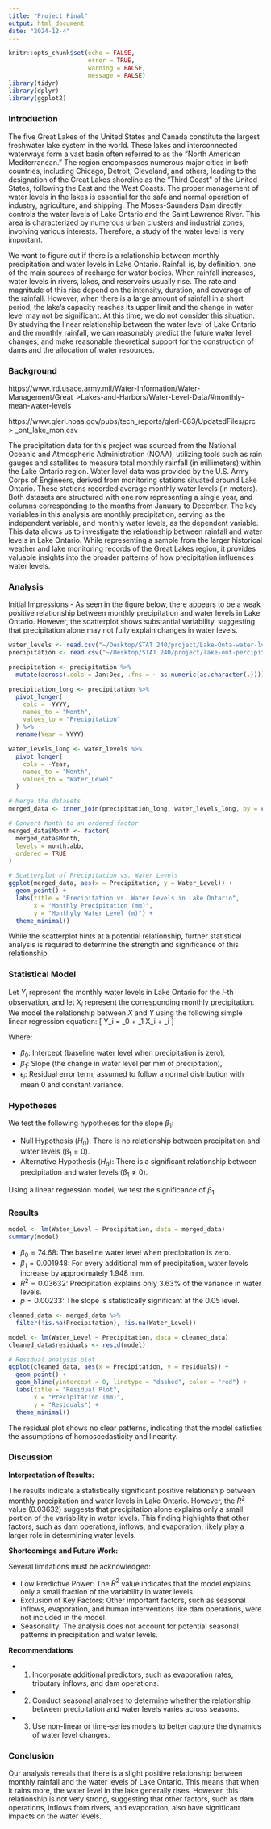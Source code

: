 ```yaml
---
title: "Project Final"
output: html_document
date: "2024-12-4"
---
```


```r
knitr::opts_chunk$set(echo = FALSE, 
                      error = TRUE, 
                      warning = FALSE, 
                      message = FALSE)
library(tidyr)
library(dplyr)
library(ggplot2)
```

### Introduction
The five Great Lakes of the United States and Canada constitute the largest freshwater lake system in the world. These lakes and interconnected waterways form a vast basin often referred to as the "North American Mediterranean." The region encompasses numerous major cities in both countries, including Chicago, Detroit, Cleveland, and others, leading to the designation of the Great  Lakes shoreline as the "Third Coast" of the United States, following the East and the West Coasts. The proper management of water levels in the lakes is essential for the safe and normal operation of industry, agriculture, and shipping. The Moses-Saunders Dam directly controls the water levels of Lake Ontario and the Saint Lawrence River. This area is characterized by numerous urban clusters and industrial zones, involving various interests. Therefore, a study of the water level is very important.

We want to figure out if there is a relationship between monthly precipitation and water levels in Lake Ontario. Rainfall is, by definition, one of the main sources of recharge for water bodies. When rainfall increases, water levels in rivers, lakes, and reservoirs usually rise. The rate and magnitude of this rise depend on the intensity, duration, and coverage of the rainfall. However, when there is a large amount of rainfall in a short period, the lake's capacity reaches its upper limit and the change in water level may not be significant. At this time, we do not consider this situation. By studying the linear relationship between the water level of Lake Ontario and the monthly rainfall, we can reasonably predict the future water level changes, and make reasonable theoretical support for the construction of dams and the allocation of water resources.


### Background
https://www.lrd.usace.army.mil/Water-Information/Water-Management/Great 
>Lakes-and-Harbors/Water-Level-Data/#monthly-mean-water-levels 

https://www.glerl.noaa.gov/pubs/tech_reports/glerl-083/UpdatedFiles/prc 
> _ont_lake_mon.csv 

The precipitation data for this project was sourced from the National Oceanic 
and Atmospheric Administration (NOAA), utilizing tools such as rain gauges and 
satellites to measure total monthly rainfall (in millimeters) within the Lake 
Ontario region. Water level data was provided by the U.S. Army Corps of 
Engineers, derived from monitoring stations situated around Lake Ontario. 
These stations recorded average monthly water levels (in meters). Both datasets 
are structured with one row representing a single year, and columns 
corresponding to the months from January to December. The key variables 
in this analysis are monthly precipitation, serving as the independent variable,
and monthly water levels, as the dependent variable. This data allows us to 
investigate the relationship between rainfall and water levels in Lake Ontario. 
While representing a sample from the larger historical weather and lake 
monitoring records of the Great Lakes region, it provides valuable insights
into the broader patterns of how precipitation influences water levels. 


### Analysis
Initial Impressions - As seen in the figure below, there appears to be a weak positive relationship between monthly precipitation and water levels in Lake Ontario. However, the scatterplot shows substantial variability, suggesting that precipitation alone may not fully explain changes in water levels.


```r

water_levels <- read.csv("~/Desktop/STAT 240/project/Lake-Onta-water-lvl-mean.csv", header = TRUE)
precipitation <- read.csv("~/Desktop/STAT 240/project/lake-ont-percipitation.csv", header = TRUE)

precipitation <- precipitation %>%
  mutate(across(.cols = Jan:Dec, .fns = ~ as.numeric(as.character(.))))

precipitation_long <- precipitation %>%
  pivot_longer(
    cols = -YYYY, 
    names_to = "Month", 
    values_to = "Precipitation"
  ) %>%
  rename(Year = YYYY)

water_levels_long <- water_levels %>%
  pivot_longer(
    cols = -Year, 
    names_to = "Month", 
    values_to = "Water_Level"
  )

# Merge the datasets
merged_data <- inner_join(precipitation_long, water_levels_long, by = c("Year", "Month"))

# Convert Month to an ordered factor
merged_data$Month <- factor(
  merged_data$Month, 
  levels = month.abb, 
  ordered = TRUE
)

# Scatterplot of Precipitation vs. Water Levels
ggplot(merged_data, aes(x = Precipitation, y = Water_Level)) +
  geom_point() +
  labs(title = "Precipitation vs. Water Levels in Lake Ontario",
       x = "Monthly Precipitation (mm)",
       y = "Monthyly Water Level (m)") +
  theme_minimal()

```


While the scatterplot hints at a potential relationship, further statistical analysis is required to determine the strength and significance of this relationship.


### Statistical Model
Let $Y_i$ represent the monthly water levels in Lake Ontario for the $i$-th observation, and let $X_i$ represent the corresponding monthly precipitation. We model the relationship between $X$ and $Y$ using the following simple linear regression equation:
\[
Y_i = \beta_0 + \beta_1 X_i + \epsilon_i
\]


Where:

-   $\beta_0$: Intercept (baseline water level when precipitation is zero),
-   $\beta_1$: Slope (the change in water level per mm of precipitation),
-   $\epsilon_i$: Residual error term, assumed to follow a normal distribution with mean 0 and constant variance.


### Hypotheses

We test the following hypotheses for the slope $\beta_1$:

-   Null Hypothesis ($H_0$): There is no relationship between precipitation and water levels ($\beta_1 = 0$).
-   Alternative Hypothesis ($H_a$): There is a significant relationship between precipitation and water levels ($\beta_1 \neq 0$).

Using a linear regression model, we test the significance of $\beta_1$.

### Results

```r
model <- lm(Water_Level ~ Precipitation, data = merged_data)
summary(model)
```

-   $\beta_0 = 74.68$: The baseline water level when precipitation is zero.
-   $\beta_1 = 0.001948$: For every additional mm of precipitation, water levels increase by approximately 1.948 mm.
-   $R^2 = 0.03632$: Precipitation explains only 3.63% of the variance in water levels.
-   $p = 0.00233$: The slope is statistically significant at the 0.05 level.

```r
cleaned_data <- merged_data %>%
  filter(!is.na(Precipitation), !is.na(Water_Level))

model <- lm(Water_Level ~ Precipitation, data = cleaned_data)
cleaned_data$residuals <- resid(model)

# Residual analysis plot
ggplot(cleaned_data, aes(x = Precipitation, y = residuals)) +
  geom_point() +
  geom_hline(yintercept = 0, linetype = "dashed", color = "red") +
  labs(title = "Residual Plot",
       x = "Precipitation (mm)",
       y = "Residuals") +
  theme_minimal()
```

The residual plot shows no clear patterns, indicating that the model satisfies the assumptions of homoscedasticity and linearity.

### Discussion

**Interpretation of Results:**

The results indicate a statistically significant positive relationship between monthly precipitation and water levels in Lake Ontario. However, the $R^2$ value (0.03632) suggests that precipitation alone explains only a small portion of the variability in water levels. This finding highlights that other factors, such as dam operations, inflows, and evaporation, likely play a larger role in determining water levels.


**Shortcomings and Future Work:**

Several limitations must be acknowledged:

-   Low Predictive Power: The $R^2$ value indicates that the model explains only a small fraction of the variability in water levels.
-   Exclusion of Key Factors: Other important factors, such as seasonal inflows, evaporation, and human interventions like dam operations, were not included in the model.
-   Seasonality: The analysis does not account for potential seasonal patterns in precipitation and water levels.

**Recommendations**

-   1. Incorporate additional predictors, such as evaporation rates, tributary inflows, and dam operations.
-   2. Conduct seasonal analyses to determine whether the relationship between precipitation and water levels varies across seasons.
-   3. Use non-linear or time-series models to better capture the dynamics of water level changes.


### Conclusion

Our analysis reveals that there is a slight positive relationship between monthly rainfall and the water levels of Lake Ontario. This means that when it rains more, the water level in the lake generally rises. However, this relationship is not very strong, suggesting that other factors, such as dam operations, inflows from rivers, and evaporation, also have significant impacts on the water levels.  


